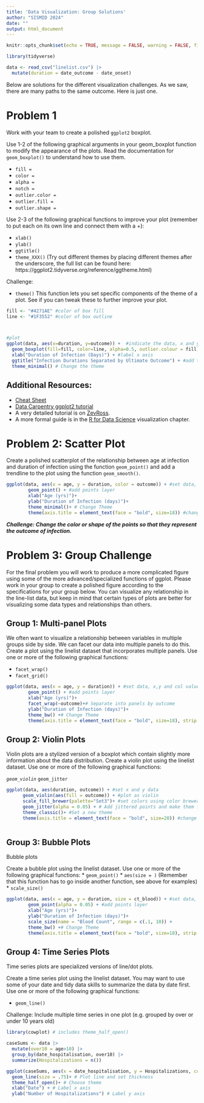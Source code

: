 ```yaml
---
title: 'Data Visualization: Group Solutions'
author: "SISMID 2024"
date: ""
output: html_document
---
```

```r
knitr::opts_chunk$set(echo = TRUE, message = FALSE, warning = FALSE, fig.align = "center")
```

```r
library(tidyverse)

data <- read_csv("linelist.csv") |>
  mutate(duration = date_outcome - date_onset)
```

Below are solutions for the different visualization challenges. As we saw, there are many paths to the same outcome. Here is just one. 

# Problem 1

Work with your team to create a polished `ggplot2` boxplot.

Use 1-2 of the following graphical arguments in your geom_boxplot function to modify the appearance of the plots. Read the documentation for `geom_boxplot()` to understand how to use them.

* `fill =`
* `color =`
* `alpha =`
* `notch =`
* `outlier.color =`
* `outlier.fill =`
* `outlier.shape =`


Use 2-3 of the following graphical functions to improve your plot (remember to put each on its own line and connect them with a +):


* `xlab()`
* `ylab()`
* `ggtitle()`
* `theme_XXX()` (Try out different themes by placing different themes after the underscore, the full list can be found here: https://ggplot2.tidyverse.org/reference/ggtheme.html)

Challenge:

* `theme()` This function lets you set specific components of the theme of a plot. See if you can tweak these to further improve your plot.



```r

fill <- "#4271AE" #color of box fill
line <- "#1F3552" #color of box outline



#plot
ggplot(data, aes(x=duration, y=outcome)) +  #indicate the data, x and y values
  geom_boxplot(fill=fill, color=line, alpha=0.5, outlier.colour = fill) + #add box plot layer
  xlab("Duration of Infection (Days)") + #label x axis
  ggtitle("Infection Durations Separated by Ultimate Outcome") + #add title
  theme_minimal() # Change the theme

```

## Additional Resources:

 * [Cheat Sheet](https://rstudio.github.io/cheatsheets/html/data-visualization.html)
 * [Data Carpentry ggplot2 tutorial](https://datacarpentry.org/R-ecology-lesson/04-visualization-ggplot2.html)
 * A very detailed tutorial is on [ZevRoss](http://zevross.com/blog/2014/08/04/beautiful-plotting-in-r-a-ggplot2-cheatsheet-3/). 
 * A more formal guide is in the [R for Data Science](http://r4ds.had.co.nz/data-visualisation.html) visualization chapter. 
 
# Problem 2: Scatter Plot

Create a polished scatterplot of the relationship between age at infection and duration of infection using the function `geom_point()` and add a trendline to the plot using the function `geom_smooth()`.


```r

ggplot(data, aes(x = age, y = duration, color = outcome)) + #set data, x,y and col values
        geom_point() + #add points layer
        xlab("Age (yrs)")+
        ylab("Duration of Infection (days)")+
        theme_minimal()+ # Change Theme
        theme(axis.title = element_text(face = "bold", size=18)) #change font of both axis labels

```

***Challenge: Change the color or shape of the points so that they represent the outcome of infection.***

# Problem 3: Group Challenge

For the final problem you will work to produce a more complicated figure using some of the more advanced/specialized functions of ggplot. Please work in your group to create a polished figure according to the specifications for your group below. You can visualize any relationship in the line-list data, but keep in mind that certain types of plots are better for visualizing some data types and relationships than others.

## Group 1:  Multi-panel Plots

We often want to visualize a relationship between variables in multiple groups side by side. We can facet our data into multiple panels to do this. Create a plot using the linelist dataset that incorporates multiple panels. Use one or more of the following graphical functions:

* `facet_wrap()`
* `facet_grid()`

```r

ggplot(data, aes(x = age, y = duration)) + #set data, x,y and col values
        geom_point() + #add points layer
        xlab("Age (yrs)")+
        facet_wrap(~outcome)+# Separate into panels by outcome
        ylab("Duration of Infection (days)")+
        theme_bw() +# Change Theme
        theme(axis.title = element_text(face = "bold", size=18), strip.text = element_text(size = 18)) #change font of both axis labels

```

## Group 2: Violin Plots

Violin plots are a stylized version of a boxplot which contain slightly more information about the data distribution. Create a violin plot using the linelist dataset. Use one or more of the following graphical functions:

*`geom_violin`
*`geom_jitter`



```r

ggplot(data, aes(duration, outcome)) + #set x and y data
      geom_violin(aes(fill = outcome)) + #plot as violin 
      scale_fill_brewer(palette="Set3")+ #set colors using color brewer
      geom_jitter(alpha = 0.05) + # Add jittered points and make them faint
      theme_classic()+ #Set a new theme
      theme(axis.title = element_text(face = "bold", size=20)) #change font of axis labels



```

## Group 3: Bubble  Plots

Bubble plots

Create a bubble plot using the linelist dataset. Use one or more of the following graphical functions:
* `geom_point()`
* `aes(size = )` (Remember that this function has to go inside another function, see above for examples)
* `scale_size()`


```r

ggplot(data, aes(x = age, y = duration, size = ct_blood)) + #set data, x,y and col values
        geom_point(alpha = 0.05) + #add points layer
        xlab("Age (yrs)")+
        ylab("Duration of Infection (days)")+
        scale_size(name = "Blood Count", range = c(.1, 10)) +
        theme_bw() +# Change Theme
        theme(axis.title = element_text(face = "bold", size=18), strip.text = element_text(size = 18)) #change font of both axis labels

```

## Group 4: Time Series Plots

Time series plots are specialized versions of line/dot plots.

Create a time series plot using the linelist dataset. You may want to use some of your date and tidy data skills to summarize the data by date first. Use one or more of the following graphical functions:

* `geom_line()`


Challenge: Include multiple time series in one plot (e.g. grouped by over or under 10 years old)

```r
library(cowplot) # includes theme_half_open()

caseSums <- data |>
  mutate(over10 = age>10) |>
  group_by(date_hospitalisation, over10) |>
  summarize(Hospitalizations = n())

ggplot(caseSums, aes(x = date_hospitalisation, y = Hospitalizations, color = over10))+
  geom_line(size = .75)+ # Plot line and set thickness
  theme_half_open()+ # Choose theme
  xlab("Date") + # Label x axis
  ylab("Number of Hospitalizations") # Label y axis


```

